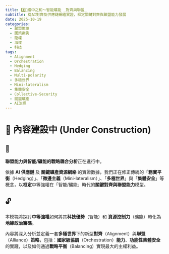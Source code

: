 ```yaml
---
title: 4️⃣🤝攏中之和〜智能礦能 _對齊與聯盟_ 
subtitle: 從AI對齊及供應鏈網絡實證，框定關鍵對齊與聯盟能力發展
date: 2025-10-19
categories:
  - 聯盟策略
  - 國策案例
  - 陸權
  - 海權
  - 科技
tags:
  - Alignment
  - Orchestration
  - Hedging
  - Balancing
  - Multi-polarity
  - 多極世界
  - Mini-lateralism
  - 集體安全
  - Collective-Security
  - 關鍵礦產
  - AI治理
---
```


# 🚧 內容建設中 (Under Construction)

## 🔐

**聯盟能力與智能/礦能的戰略耦合分析**正在進行中。

依據 **AI 供應鏈** 及 **關鍵礦產資源網絡** 的實證數據，我們正在修正傳統的「**務實平衡**（Hedging）」、「**微邊主義**（Mini-lateralism）」、「**多極世界**」與「**集體安全**」等概念，以**框定**中等強權在「智能/礦能」時代的**關鍵對齊與聯盟能力**模型。

## 🔓

本模塊將探討**中等強權**如何將其**科技優勢**（智能）和 **資源控制力**（礦能）轉化為**地緣政治籌碼**。

內容將深入分析並定義一套**多極世界**下的新型**對齊**（Alignment）與**聯盟**（Alliance）**策略**，包括：**國家級協調**（Orchestration）**能力**、**功能性集體安全**的實踐，以及如何通過**戰略平衡**（Balancing）實現最大的主權利益。